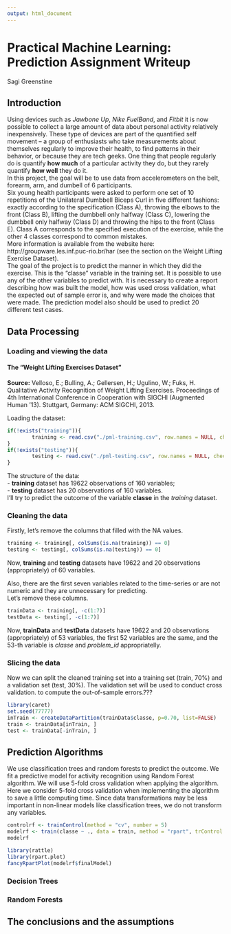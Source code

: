 ```yaml
---
output: html_document
---
```


# Practical Machine Learning: Prediction Assignment Writeup

Sagi Greenstine

## Introduction

Using devices such as *Jawbone Up*, *Nike FuelBand*, and *Fitbit* it is now possible to collect a large amount of data about personal activity relatively inexpensively. These type of devices are part of the quantified self movement – a group of enthusiasts who take measurements about themselves regularly to improve their health, to find patterns in their behavior, or because they are tech geeks. One thing that people regularly do is quantify **how much** of a particular activity they do, but they rarely quantify **how well** they do it.  
In this project, the goal will be to use data from accelerometers on the belt, forearm, arm, and dumbell of 6 participants.  
Six young health participants were asked to perform one set of 10 repetitions of the Unilateral Dumbbell Biceps Curl in five different fashions: exactly according to the specification (Class A), throwing the elbows to the front (Class B), lifting the dumbbell only halfway (Class C), lowering the dumbbell only halfway (Class D) and throwing the hips to the front (Class E). Class A corresponds to the specified execution of the exercise, while the other 4 classes correspond to common mistakes.  
More information is available from the website here: http://groupware.les.inf.puc-rio.br/har (see the section on the Weight Lifting Exercise Dataset).  
The goal of the project is to predict the manner in which they did the exercise. This is the "classe" variable in the training set. It is possible to use any of the other variables to predict with. It is necessary to create a report describing how was built the model, how was used cross validation, what the expected out of sample error is, and why were made the choices that were made. The prediction model also should be used to predict 20 different test cases.

## Data Processing

### Loading and viewing the data

#### The "Weight Lifting Exercises Dataset"

**Source:** Velloso, E.; Bulling, A.; Gellersen, H.; Ugulino, W.; Fuks, H. Qualitative Activity Recognition of Weight Lifting Exercises. Proceedings of 4th International Conference in Cooperation with SIGCHI (Augmented Human '13). Stuttgart, Germany: ACM SIGCHI, 2013.

Loading the dataset:

```r
if(!exists("training")){
        training <- read.csv("./pml-training.csv", row.names = NULL, check.names=F, stringsAsFactors=F, header=T, sep=',', comment.char="", quote='\"', na.strings = c("NA", ""))
}
if(!exists("testing")){
        testing <- read.csv("./pml-testing.csv", row.names = NULL, check.names=F, stringsAsFactors=F, header=T, sep=',', comment.char="", quote='\"', na.strings = c("NA", ""))
}
```

The structure of the data:  
- **training** dataset has 19622 observations of  160 variables;  
- **testing** dataset  has 20 observations of  160 variables.  
I'll try to predict the outcome of the variable **classe** in the *training* dataset.

### Cleaning the data
Firstly, let's remove the columns that filled with the NA values.
```r
training <- training[, colSums(is.na(training)) == 0]
testing <- testing[, colSums(is.na(testing)) == 0]
```
Now, **training** and **testing** datasets have 19622 and 20 observations (appropriately) of 60 variables.

Also, there are the first seven variables related to the time-series or are not numeric and they are unnecessary for predicting.  
Let's remove these columns.
```r
trainData <- training[, -c(1:7)]
testData <- testing[, -c(1:7)]
```
Now, **trainData** and **testData** datasets have 19622 and 20 observations (appropriately) of 53 variables, the first 52 variables are the same, and the 53-th variable is *classe* and *problem_id* appropriatelly.

### Slicing the data
Now we can split the cleaned training set into a training set (train, 70%) and a validation set (test, 30%). The validation set will be used to conduct cross validation. to compute the out-of-sample errors.??? 
```r
library(caret)
set.seed(77777)
inTrain <- createDataPartition(trainData$classe, p=0.70, list=FALSE)
train <- trainData[inTrain, ]
test <- trainData[-inTrain, ]
```

## Prediction Algorithms
We use classification trees and random forests to predict the outcome. We fit a predictive model for activity recognition using Random Forest algorithm. We will use 5-fold cross validation when applying the algorithm.
Here we consider 5-fold cross validation when implementing the algorithm to save a little computing time. Since data transformations may be less important in non-linear models like classification trees, we do not transform any variables.

```r
controlrf <- trainControl(method = "cv", number = 5)
modelrf <- train(classe ~ ., data = train, method = "rpart", trControl = controlrf)
modelrf
```

```r
library(rattle)
library(rpart.plot)
fancyRpartPlot(modelrf$finalModel)
```

### Decision Trees

### Random Forests

## The conclusions and the assumptions 


